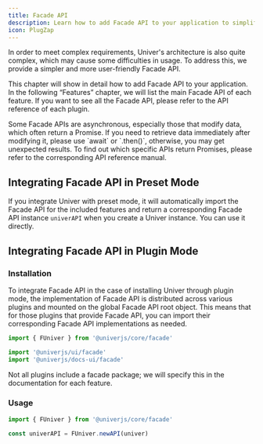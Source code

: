```yaml
---
title: Facade API
description: Learn how to add Facade API to your application to simplify the usage of Univer.
icon: PlugZap
---
```


In order to meet complex requirements, Univer's architecture is also quite complex, which may cause some difficulties in usage. To address this, we provide a simpler and more user-friendly Facade API.

This chapter will show in detail how to add Facade API to your application. In the following “Features” chapter, we will list the main Facade API of each feature. If you want to see all the Facade API, please refer to the API reference of each plugin.

<Callout type="warning" title="Cuation">
  Some Facade APIs are asynchronous, especially those that modify data, which often return a Promise. If you need to retrieve data immediately after modifying it, please use `await` or `.then()`, otherwise, you may get unexpected results. To find out which specific APIs return Promises, please refer to the corresponding API reference manual.
</Callout>

## Integrating Facade API in Preset Mode

If you integrate Univer with preset mode, it will automatically import the Facade API for the included features and return a corresponding Facade API instance `univerAPI` when you create a Univer instance. You can use it directly.

## Integrating Facade API in Plugin Mode

### Installation

To integrate Facade API in the case of installing Univer through plugin mode, the implementation of Facade API is distributed across various plugins and mounted on the global Facade API root object. This means that for those plugins that provide Facade API, you can import their corresponding Facade API implementations as needed.

```typescript
import { FUniver } from '@univerjs/core/facade'

import '@univerjs/ui/facade'
import '@univerjs/docs-ui/facade'
```

<Callout type="warning" title="Cuation">
  Not all plugins include a facade package; we will specify this in the documentation for each feature.
</Callout>

### Usage

```typescript
import { FUniver } from '@univerjs/core/facade'

const univerAPI = FUniver.newAPI(univer)
```
